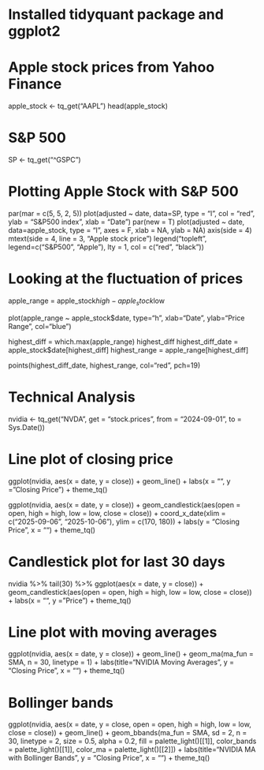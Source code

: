 # Installed tidyquant package and ggplot2

# Apple stock prices from Yahoo Finance
apple_stock <- tq_get("AAPL")
head(apple_stock)

# S&P 500
SP <- tq_get("^GSPC")

# Plotting Apple Stock with S&P 500
par(mar = c(5, 5, 2, 5))
plot(adjusted ~ date, data=SP, type = "l", col = "red",
     ylab = "S&P500 index",
     xlab = "Date")
par(new = T)
plot(adjusted ~ date, data=apple_stock, 
     type = "l", axes = F, xlab = NA, ylab = NA)
axis(side = 4)
mtext(side = 4, line = 3, "Apple stock price")
legend("topleft",
       legend=c("S&P500", "Apple"),
       lty = 1, col = c("red", "black"))


# Looking at the fluctuation of prices
apple_range = apple_stock$high - apple_stock$low

plot(apple_range ~ apple_stock$date, type="h", xlab="Date", ylab="Price Range", col="blue")

highest_diff = which.max(apple_range)
highest_diff
highest_diff_date = apple_stock$date[highest_diff]
highest_range = apple_range[highest_diff]

points(highest_diff_date, highest_range, col="red", pch=19)


# Technical Analysis

nvidia <- tq_get("NVDA", get = "stock.prices", from = "2024-09-01", to = Sys.Date())

# Line plot of closing price
ggplot(nvidia, aes(x = date, y = close)) +
  geom_line() +
  labs(x = "",
       y = "Closing Price") +
  theme_tq()

ggplot(nvidia, aes(x = date, y = close)) +
  geom_candlestick(aes(open = open, high = high, low = low, 
                       close = close)) +
  coord_x_date(xlim = c("2025-09-06", "2025-10-06"),
              ylim = c(170, 180)) +
  labs(y = "Closing Price", x = "") + 
  theme_tq()


# Candlestick plot for last 30 days
nvidia %>%
  tail(30) %>%
  ggplot(aes(x = date, y = close)) +
  geom_candlestick(aes(open = open, high = high, low = low, close = close)) +
  labs(x = "",
       y = "Price") +
  theme_tq()

# Line plot with moving averages
ggplot(nvidia, aes(x = date, y = close)) +
  geom_line() +
  geom_ma(ma_fun = SMA, n = 30, linetype = 1) +
  labs(title="NVIDIA Moving Averages", y = "Closing Price", x = "") + 
  theme_tq()

# Bollinger bands
ggplot(nvidia, aes(x = date, y = close, open = open,
             high = high, low = low, close = close)) +
  geom_line() +
  geom_bbands(ma_fun = SMA, sd = 2, n = 30,
              linetype = 2, size = 0.5, alpha = 0.2,
              fill = palette_light()[[1]],
              color_bands = palette_light()[[1]],
              color_ma = palette_light()[[2]]) +
  labs(title="NVIDIA MA with Bollinger Bands", y = "Closing Price", x = "") +
  theme_tq()

